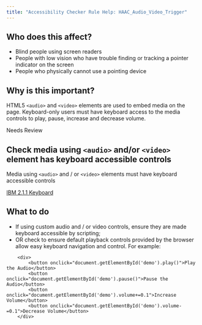 ```yaml
---
title: "Accessibility Checker Rule Help: HAAC_Audio_Video_Trigger"
---
```


<div className="toolHelp">
<Row>
<Column colLg={5} colMd={3} colSm={4} className="toolLeft">

## Who does this affect?

* Blind people using screen readers
* People with low vision who have trouble finding or tracking a pointer indicator on the screen
* People who physically cannot use a pointing device

## Why is this important?

HTML5 `<audio>` and `<video>` elements are used to embed media on the page. Keyboard-only users must have keyboard access to the media controls to play, pause, increase and decrease volume.

</Column>
<Column colLg={11} colMd={5} colSm={4} className="toolMain">

<div id="locLevel" className="level-violation">Needs Review</div>

## Check media using `<audio>` and/or `<video>` element has keyboard accessible controls
Media using `<audio>` and / or `<video>` elements must have keyboard accessible controls

[IBM 2.1.1 Keyboard](http://www.ibm.com/able/guidelines/ci162/keyboard.html) 

<div id="locSnippet"></div>

## What to do

* If using custom audio and / or video controls, ensure they are made keyboard accessible by scripting;
* OR check to ensure default playback controls provided by the browser allow easy keyboard navigation and control.
For example:
```<audio id="demo" src="audio.mp3"></audio>
    <div>
        <button onclick="document.getElementById('demo').play()">Play the Audio</button>
        <button onclick="document.getElementById('demo').pause()">Pause the Audio</button>
        <button onclick="document.getElementById('demo').volume+=0.1">Increase Volume</button>
        <button onclick="document.getElementById('demo').volume-=0.1">Decrease Volume</button>
    </div>
```
</Column>
</Row>
</div>

